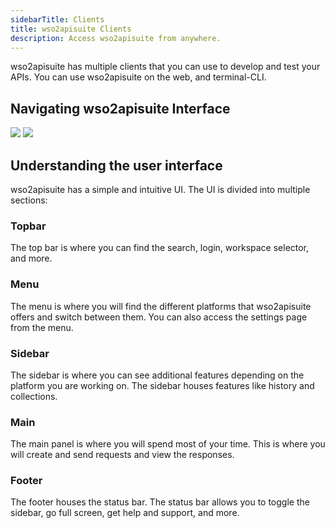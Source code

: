 ```yaml
---
sidebarTitle: Clients
title: wso2apisuite Clients
description: Access wso2apisuite from anywhere.
---
```



wso2apisuite has multiple clients that you can use to develop and test your APIs. You can use wso2apisuite on the web, and terminal-CLI.

<wso2apisuiteClients />

## Navigating wso2apisuite Interface

<Frame caption="wso2apisuite UI">
  <img className="block border border-black/5 rounded-md dark:border-white/5 dark:hidden" src="/images/wso2apisuite-light.png" />
  <img className="hidden border border-black/5 rounded-md dark:border-white/5 dark:block" src="/images/wso2apisuite-dark.png" />
</Frame>

## Understanding the user interface

wso2apisuite has a simple and intuitive UI. The UI is divided into multiple sections:

### Topbar

The top bar is where you can find the search, login, workspace selector, and more. 

### Menu

The menu is where you will find the different platforms that wso2apisuite offers and switch between them. You can also access the settings page from the menu.

### Sidebar

The sidebar is where you can see additional features depending on the platform you are working on. The sidebar houses features like history and collections.

### Main

The main panel is where you will spend most of your time. This is where you will create and send requests and view the responses.

### Footer

The footer houses the status bar. The status bar allows you to toggle the sidebar, go full screen, get help and support, and more.
